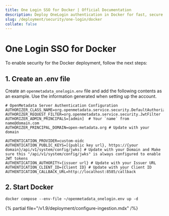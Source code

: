 ```yaml
---
title: One Login SSO for Docker | Official Documentation
description: Deploy OneLogin authentication in Docker for fast, secure user validation and centralized identity management in container services.
slug: /deployment/security/one-login/docker
collate: false
---
```


# One Login SSO for Docker

To enable security for the Docker deployment, follow the next steps:

## 1. Create an .env file

Create an `openmetadata_onelogin.env` file and add the following contents as an example. Use the information
generated when setting up the account.

```shell
# OpenMetadata Server Authentication Configuration
AUTHORIZER_CLASS_NAME=org.openmetadata.service.security.DefaultAuthorizer
AUTHORIZER_REQUEST_FILTER=org.openmetadata.service.security.JwtFilter
AUTHORIZER_ADMIN_PRINCIPALS=[admin]  # Your `name` from name@domain.com
AUTHORIZER_PRINCIPAL_DOMAIN=open-metadata.org # Update with your domain

AUTHENTICATION_PROVIDER=custom-oidc
AUTHENTICATION_PUBLIC_KEYS=[{public key url}, https://{your domain}/api/v1/system/config/jwks] # Update with your Domain and Make sure this "/api/v1/system/config/jwks" is always configured to enable JWT tokens
AUTHENTICATION_AUTHORITY={issuer url} # Update with your Issuer URL
AUTHENTICATION_CLIENT_ID={Client ID} # Update with your Client ID
AUTHENTICATION_CALLBACK_URL=http://localhost:8585/callback
```

## 2. Start Docker

```commandline
docker compose --env-file ~/openmetadata_onelogin.env up -d
```

{% partial file="/v1.9/deployment/configure-ingestion.mdx" /%}
